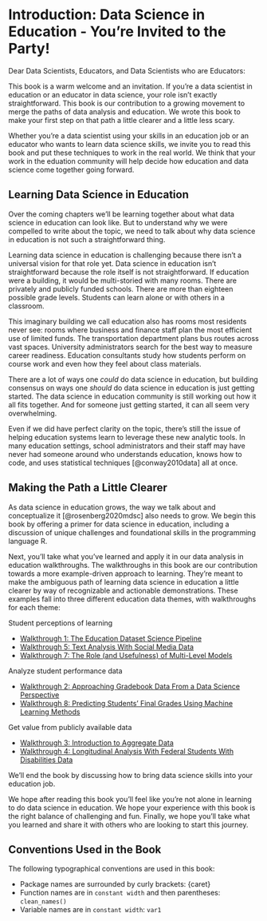 # Introduction: Data Science in Education - You're Invited to the Party! {#c01}

Dear Data Scientists, Educators, and Data Scientists who are Educators: 

This book is a warm welcome and an invitation. If you're a data scientist in education or an educator in data science, your role isn't exactly straightforward. This book is our contribution to a growing movement to merge the paths of data analysis and education. We wrote this book to make your first step on that path a little clearer and a little less scary. 

Whether you're a data scientist using your skills in an education job or an educator who wants to learn data science skills, we invite you to read this book and put these techniques to work in the real world. We think that your work in the eduation community will help decide how education and data science come together going forward.

## Learning Data Science in Education

Over the coming chapters we'll be learning together about what data science in education can look like. But to understand why we were compelled to write about the topic, we need to talk about why data science in education is not such a straightforward thing. 

Learning data science in education is challenging because there isn't a universal vision for that role yet. Data science in education isn't straightforward because the role itself is not straightforward. If education were a building, it would be multi-storied with many rooms. There are privately and publicly funded schools. There are more than eighteen possible grade levels. Students can learn alone or with others in a classroom. 

This imaginary building we call education also has rooms most residents never see: rooms where business and finance staff plan the most efficient use of limited funds. The transportation department plans bus routes across vast spaces. University administrators search for the best way to measure career readiness. Education consultants study how students perform on course work and even how they feel about class materials. 

There are a lot of ways one *could* do data science in education, but building consensus on ways one *should* do data science in education is just getting started. The data science in education community is still working out how it all fits together. And for someone just getting started, it can all seem very overwhelming. 

Even if we did have perfect clarity on the topic, there's still the issue of helping education systems learn to leverage these new analytic tools. In many education settings, school administrators and their staff may have never had someone around who understands education, knows how to code, and uses statistical techniques [@conway2010data] all at once. 

## Making the Path a Little Clearer

As data science in education grows, the way we talk about and conceptualize it [@rosenberg2020mdsc] also needs to grow. We begin this book by offering a primer for data science in education, including a discussion of unique challenges and foundational skills in the programming language R. 

Next, you'll take what you've learned and apply it in our data analysis in education walkthroughs. The walkthroughs in this book are our contribution towards a more example-driven approach to learning. They're meant to make the ambiguous path of learning data science in education a little clearer by way of recognizable and actionable demonstrations. These examples fall into three different education data themes, with walkthroughs for each theme:

Student perceptions of learning

* [Walkthrough 1: The Education Dataset Science Pipeline](#c07)
* [Walkthrough 5: Text Analysis With Social Media Data](#c16)
* [Walkthrough 7: The Role (and Usefulness) of Multi-Level Models](#c13)

Analyze student performance data  

* [Walkthrough 2: Approaching Gradebook Data From a Data Science Perspective ](#c08)
* [Walkthrough 8: Predicting Students' Final Grades Using Machine Learning Methods](#c14)

Get value from publicly available data  

* [Walkthrough 3: Introduction to Aggregate Data](#c09)
* [Walkthrough 4: Longitudinal Analysis With Federal Students With Disabilities Data](#c10)

We'll end the book by discussing how to bring data science skills into your education job.

We hope after reading this book you'll feel like you're not alone in learning to do data science in education. We hope your experience with this book is the right balance of challenging and fun. Finally, we hope you'll take what you learned and share it with others who are looking to start this journey.

## Conventions Used in the Book

The following typographical conventions are used in this book:

* Package names are surrounded by curly brackets: {caret}
* Function names are in `constant width` and then parentheses: `clean_names()`
* Variable names are in `constant width`: `var1`
